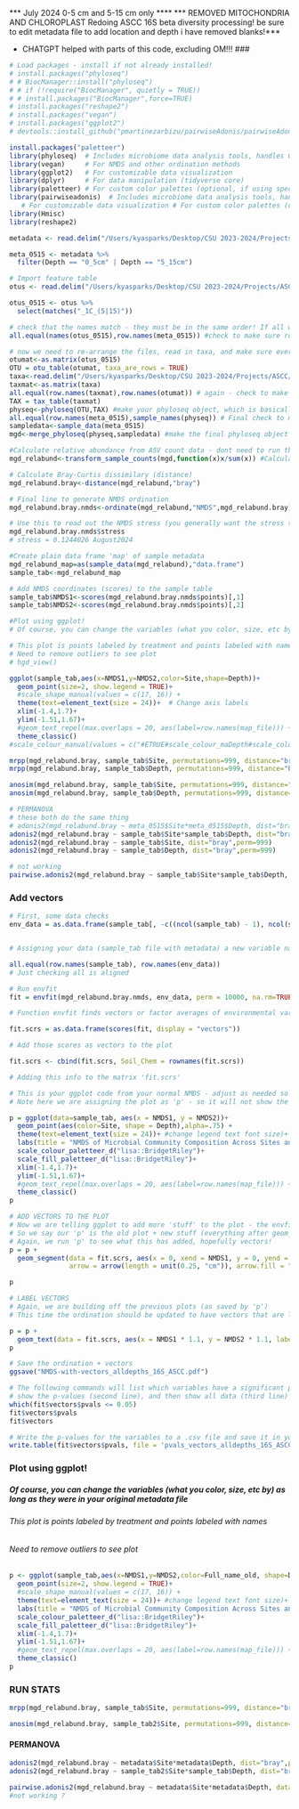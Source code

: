 *** July 2024 ***
*** 0-5 cm and 5-15 cm only ****
*** REMOVED MITOCHONDRIA AND CHLOROPLAST ***
*** Redoing ASCC 16S beta diversity processing! ***
*** be sure to edit metadata file to add location and depth ***
*** i have removed blanks!***

- CHATGPT helped with parts of this code, excluding OM!!! ###

```r
# Load packages - install if not already installed!
# install.packages("phyloseq")
# # BiocManager::install("phyloseq")
# # if (!require("BiocManager", quietly = TRUE))
# # install.packages("BiocManager",force=TRUE)
# install.packages("reshape2")
# install.packages("vegan")
# install.packages("ggplot2")
# devtools::install_github("pmartinezarbizu/pairwiseAdonis/pairwiseAdonis"

install.packages("paletteer")
library(phyloseq)  # Includes microbiome data analysis tools, handles OTU tables
library(vegan)     # For NMDS and other ordination methods
library(ggplot2)   # For customizable data visualization
library(dplyr)     # For data manipulation (tidyverse core)
library(paletteer) # For custom color palettes (optional, if using specific palettes)
library(pairwiseadonis)  # Includes microbiome data analysis tools, handles OTU tables    # For NMDS and other ordination methods
   # For customizable data visualization # For custom color palettes (optional, if using specific palettes)
library(Hmisc)
library(reshape2)
```

```r
metadata <- read.delim("/Users/kyasparks/Desktop/CSU 2023-2024/Projects/ASCC/ASCC_July2024_USETHIS_ks/16S/16S_metadata/ASCC_16S_metadata_rem.txt",row.names=1) 

meta_0515 <- metadata %>% 
  filter(Depth == "0_5cm" | Depth == "5_15cm")

# Import feature table
otus <- read.delim("/Users/kyasparks/Desktop/CSU 2023-2024/Projects/ASCC/ASCC_July2024_USETHIS_ks/16S/16S_metadata/ASCC_16S_feature_table_rem.txt", row.names=1,header=TRUE)

otus_0515 <- otus %>%
  select(matches("_1C_(5|15)"))

# check that the names match - they must be in the same order! If all works the result of this line will read 'TRUE' 
all.equal(names(otus_0515),row.names(meta_0515)) #check to make sure row names and column names equal (aka the sample names), if this reads 'TRUE' you are good to move on!

# now we need to re-arrange the files, read in taxa, and make sure everything aligns before downstream steps, and make the phyloseq object
otumat<-as.matrix(otus_0515)
OTU = otu_table(otumat, taxa_are_rows = TRUE)
taxa<-read.delim("/Users/kyasparks/Desktop/CSU 2023-2024/Projects/ASCC/ASCC_July2024_USETHIS_ks/16S/16S_taxonomy/filtered/ASCC_16S_taxonomy_forprocessing_copy.txt",row.names=1) #this is a list of the ASV ids and the corresponding taxa strings
taxmat<-as.matrix(taxa)
all.equal(row.names(taxmat),row.names(otumat)) # again - check to make sure they are in the same order!
TAX = tax_table(taxmat)
physeq<-phyloseq(OTU,TAX) #make your phyloseq object, which is basically just a R object that has all of your data for the analyses stored into it
all.equal(row.names(meta_0515),sample_names(physeq)) # Final check to make sure everything lines up
sampledata<-sample_data(meta_0515)
mgd<-merge_phyloseq(physeq,sampledata) #make the final phyloseq object

#Calculate relative abundance from ASV count data - dont need to run this step if you have already done so but it shouldnt really effect! 
mgd_relabund<-transform_sample_counts(mgd,function(x)x/sum(x)) #Calculate relative abundance from ASV count data - this is what you can save and use for other taxonomy analyses. If you're interested in doing these, let me know and i can help out!

# Calculate Bray-Curtis dissimilary (distance) 
mgd_relabund.bray<-distance(mgd_relabund,"bray") 

# Final line to generate NMDS ordination 
mgd_relabund.bray.nmds<-ordinate(mgd_relabund,"NMDS",mgd_relabund.bray) #WAHOO DO NMDS!!

# Use this to read out the NMDS stress (you generally want the stress to be below 0.2)
mgd_relabund.bray.nmds$stress 
# stress = 0.1244026 August2024

#Create plain data frame 'map' of sample metadata
mgd_relabund_map=as(sample_data(mgd_relabund),"data.frame") 
sample_tab<-mgd_relabund_map

# Add NMDS coordinates (scores) to the sample table
sample_tab$NMDS1<-scores(mgd_relabund.bray.nmds$points)[,1] 
sample_tab$NMDS2<-scores(mgd_relabund.bray.nmds$points)[,2]

#Plot using ggplot! 
# Of course, you can change the variables (what you color, size, etc by) as long as they were in your original metadata file

# This plot is points labeled by treatment and points labeled with names
# Need to remove outliers to see plot
# hgd_view()

ggplot(sample_tab,aes(x=NMDS1,y=NMDS2,color=Site,shape=Depth))+
  geom_point(size=2, show.legend = TRUE)+
  #scale_shape_manual(values = c(17, 16)) +
  theme(text=element_text(size = 24))+  # Change axis labels
  xlim(-1.4,1.7)+
  ylim(-1.51,1.67)+
  #geom_text_repel(max.overlaps = 20, aes(label=row.names(map_file))) + #use this line if you would like to have the samples labled in your ordination 
  theme_classic() 
#scale_colour_manual(values = c("#ETRUE#scale_colour_maDepth#scale_colour_manual(values = c("#ETRUE#scale_colour_manual(values = c("#EE2A7B", "#27AAE1","#CCCCCB","#2E3192", "#F15A29","#009444", "#AC8A13", "#00A79D", "#7F8080", "#9E1F63", "#877DBB")) # feel free to add custom colors if you'd like! or remove this line

mrpp(mgd_relabund.bray, sample_tab$Site, permutations=999, distance="bray")
mrpp(mgd_relabund.bray, sample_tab$Depth, permutations=999, distance="bray")

anosim(mgd_relabund.bray, sample_tab$Site, permutations=999, distance="bray")
anosim(mgd_relabund.bray, sample_tab$Depth, permutations=999, distance="bray")

# PERMANOVA
# these both do the same thing
# adonis2(mgd_relabund.bray ~ meta_0515$Site*meta_0515$Depth, dist="bray",perm=999)
adonis2(mgd_relabund.bray ~ sample_tab$Site*sample_tab$Depth, dist="bray",perm=999)
adonis2(mgd_relabund.bray ~ sample_tab$Site, dist="bray",perm=999)
adonis2(mgd_relabund.bray ~ sample_tab$Depth, dist="bray",perm=999)

# not working
pairwise.adonis2(mgd_relabund.bray ~ sample_tab$Site*sample_tab$Depth, data = meta_0515, sim.method = "bray", p.adjust.m = "BH", perm = 999)
```



### Add vectors

```r

# First, some data checks
env_data = as.data.frame(sample_tab[, -c((ncol(sample_tab) - 1), ncol(sample_tab))])


# Assigning your data (sample_tab file with metadata) a new variable name 

all.equal(row.names(sample_tab), row.names(env_data)) 
# Just checking all is aligned

# Run envfit
fit = envfit(mgd_relabund.bray.nmds, env_data, perm = 10000, na.rm=TRUE) 

# Function envfit finds vectors or factor averages of environmental variables/metadata

fit.scrs = as.data.frame(scores(fit, display = "vectors")) 

# Add those scores as vectors to the plot

fit.scrs <- cbind(fit.scrs, Soil_Chem = rownames(fit.scrs)) 

# Adding this info to the matrix 'fit.scrs'

# This is your ggplot code from your normal NMDS - adjust as needed so yours looks similar
# Note here we are assigning the plot as 'p' - so it will not show the plot until you run line 20 below which is just 'p'

p = ggplot(data=sample_tab, aes(x = NMDS1, y = NMDS2))+ 
  geom_point(aes(color=Site, shape = Depth),alpha=.75) +
  theme(text=element_text(size = 24))+ #change legend text font size)+  # Change axis labels
  labs(title = "NMDS of Microbial Community Composition Across Sites and Depths")+
  scale_colour_paletteer_d("lisa::BridgetRiley")+
  scale_fill_paletteer_d("lisa::BridgetRiley")+
  xlim(-1.4,1.7)+
  ylim(-1.51,1.67)+
  #geom_text_repel(max.overlaps = 20, aes(label=row.names(map_file))) + #use this line if you would like to have the samples labled in your ordination 
  theme_classic() 
p

# ADD VECTORS TO THE PLOT
# Now we are telling ggplot to add more 'stuff' to the plot - the envfit information 
# So we say our 'p' is the old plot + new stuff (everything after geom_segment)  
# Again, we run 'p' to see what this has added, hopefully vectors! 
p = p +
  geom_segment(data = fit.scrs, aes(x = 0, xend = NMDS1, y = 0, yend = NMDS2), 
               arrow = arrow(length = unit(0.25, "cm")), arrow.fill = "black")

p

# LABEL VECTORS
# Again, we are building off the previous plots (as saved by 'p')
# This time the ordination should be updated to have vectors that are labeled 

p = p + 
  geom_text(data = fit.scrs, aes(x = NMDS1 * 1.1, y = NMDS2 * 1.1, label = Soil_Chem), size = 2) 
p

# Save the ordination + vectors 
ggsave("NMDS-with-vectors_alldepths_16S_ASCC.pdf")

# The following commands will list which variables have a significant p value (first line), 
# show the p-values (second line), and then show all data (third line)
which(fit$vectors$pvals <= 0.05)
fit$vectors$pvals
fit$vectors

# Write the p-values for the variables to a .csv file and save it in your working directory
write.table(fit$vectors$pvals, file = 'pvals_vectors_alldepths_16S_ASCC.txt', quote = FALSE, sep = '/t')
```


### Plot using ggplot! 
##### Of course, you can change the variables (what you color, size, etc by) as long as they were in your original metadata file
###### This plot is points labeled by treatment and points labeled with names
###### Need to remove outliers to see plot

```r
p <- ggplot(sample_tab,aes(x=NMDS1,y=NMDS2,color=Full_name_old, shape=Depth))+
  geom_point(size=2, show.legend = TRUE)+
  #scale_shape_manual(values = c(17, 16)) +
  theme(text=element_text(size = 24))+ #change legend text font size)+  # Change axis labels
  labs(title = "NMDS of Microbial Community Composition Across Sites and Depths")+
  scale_colour_paletteer_d("lisa::BridgetRiley")+
  scale_fill_paletteer_d("lisa::BridgetRiley")+
  xlim(-1.4,1.7)+
  ylim(-1.51,1.67)+
  #geom_text_repel(max.overlaps = 20, aes(label=row.names(map_file))) + #use this line if you would like to have the samples labled in your ordination 
  theme_classic() 
p
```


### RUN STATS

```r
mrpp(mgd_relabund.bray, sample_tab$Site, permutations=999, distance="bray")

anosim(mgd_relabund.bray, sample_tab2$Site, permutations=999, distance="bray")
```

#### PERMANOVA

```r
adonis2(mgd_relabund.bray ~ metadata$Site*metadata$Depth, dist="bray",perm=999)
adonis2(mgd_relabund.bray ~ sample_tab2$Site*sample_tab$Depth, dist="bray",perm=999)

pairwise.adonis2(mgd_relabund.bray ~ metadata$Site*metadata$Depth, data = metadata, sim.method = "bray", p.adjust.m = "BH", perm = 999)
#not working ?
```

